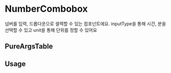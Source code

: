 
<Meta of={NumberComboboxStories} />

# NumberCombobox

넘버를 입력, 드롭다운으로 셀렉할 수 있는 컴포넌트에요. inputType을 통해 시간, 분을 선택할 수 있고 unit을 통해 단위를 정할 수 있어요

<Canvas of={NumberComboboxStories.Playground} />


## PureArgsTable

<PureArgsTable of={NumberCombobox} />

## Usage
```typescript
export const Example = () => {
  const [value, setValue] = useState('');
  const [isError, setIsError] = useState(false);
  return (
    <Stack>
      <NumberCombobox
        value={value}
        items={MINUTES}
        isError={isError}
        onChange={(event) => {
          setValue(event.target.value);
          if (!isError) {
            return;
          }

          setIsError(false);
        }}
        maxLength={99}
        onSelect={(value) => {
          // Check if the input value is a number
          if (/^\d*$/.test(value)) {
            const numberValue = parseInt(value, 10);

            if (numberValue <= 60) {
              setValue(String(numberValue).padStart(2, '0'));
              return;
            }
            setValue('');
            setIsError(true);
          }
        }}
      />
    </Stack>
  );
};
```

